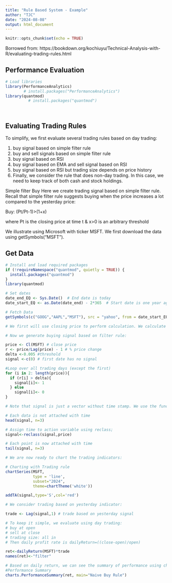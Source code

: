 ```yaml
---
title: "Rule Based System - Example"
author: "TJC"
date: "2024-08-08"
output: html_document
---
```


```r
knitr::opts_chunk$set(echo = TRUE)
```

Borrowed from: https://bookdown.org/kochiuyu/Technical-Analysis-with-R/evaluating-trading-rules.html

## Performance Evaluation
```r

# Load libraries
library(PerformanceAnalytics)
        # install.packages("PerformanceAnalytics")
library(quantmod)
          # install.packages("quantmod")




```


## Evaluating Trading Rules
To simplify, we first evaluate several trading rules based on day trading:

1. buy signal based on simple filter rule
2. buy and sell signals based on simple filter rule
3. buy signal based on RSI
4. buy signal based on EMA and sell signal based on RSI
5. buy signal based on RSI but trading size depends on price history
6. Finally, we consider the rule that does non-day trading. In this case, we need to keep track of both cash and stock holdings.

Simple filter Buy
Here we create trading signal based on simple filter rule. Recall that simple filter rule suggests buying when the price increases a lot compared to the yesterday price:

Buy: (Pt/Pt-1)>(1+x)

where Pt is the closing price at time t & x>0 is an arbitrary threshold

We illustrate using Microsoft with ticker MSFT.
We first download the data using getSymbols(“MSFT”).

## Get Data
```r

# Install and load required packages
if (!requireNamespace("quantmod", quietly = TRUE)) {
  install.packages("quantmod")
}
library(quantmod)

# Set dates
date_end_EQ <- Sys.Date()  # End date is today
date_start_EQ <- as.Date(date_end) - 2*365  # Start date is one year ago

# Fetch Data
getSymbols(c("GOOG","AAPL","MSFT"), src = "yahoo", from = date_start_EQ, to = date_end_EQ, auto.assign = TRUE)

```

```r

# We first will use closing price to perform calculation. We calculate the percentage price change by dividing the current close price by its own lag and then minus 1

# Now we generate buying signal based on filter rule:

price <- Cl(MSFT) # close price
r <- price/Lag(price) - 1 # % price change
delta <-0.005 #threshold
signal <-c(0) # first date has no signal

#Loop over all trading days (except the first)
for (i in 2: length(price)){
  if (r[i] > delta){
    signal[i]<- 1
  } else
    signal[i]<- 0
}

# Note that signal is just a vector without time stamp. We use the function reclass to convert it into an xts object.

# Each data is not attached with time
head(signal, n=3)

# Assign time to action variable using reclass;
signal<-reclass(signal,price)

# Each point is now attached with time
tail(signal, n=3)

# We are now ready to chart the trading indicators:

# Charting with Trading rule
chartSeries(MSFT,
            type = 'line',
            subset="2024",
            theme=chartTheme('white'))

addTA(signal,type='S',col='red')

# We consider trading based on yesterday indicator:

trade <- Lag(signal,1) # trade based on yesterday signal

# To keep it simple, we evaluate using day trading:
# buy at open
# sell at close
# trading size: all in
# Then daily profit rate is dailyReturn=((close-open)/open) 

ret<-dailyReturn(MSFT)*trade
names(ret)<-"filter"

# Based on daily return, we can see the summary of performance using charts.PerformanceSummary() to evaluate the performance.
#Performance Summary
charts.PerformanceSummary(ret, main="Naive Buy Rule")


```




